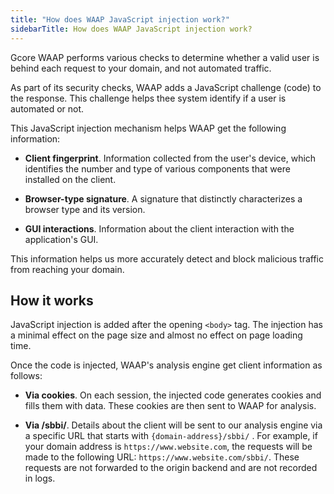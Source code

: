 ---
title: "How does WAAP JavaScript injection work?"
sidebarTitle: How does WAAP JavaScript injection work?
---

Gcore WAAP performs various checks to determine whether a valid user is behind each request to your domain, and not automated traffic. 

As part of its security checks, WAAP adds a JavaScript challenge (code) to the response. This challenge helps thee system identify if a user is automated or not. 

This JavaScript injection mechanism helps WAAP get the following information: 

  * **Client fingerprint**. Information collected from the user's device, which identifies the number and type of various components that were installed on the client. 

  * **Browser-type signature**. A signature that distinctly characterizes a browser type and its version. 

  * **GUI interactions**. Information about the client interaction with the application's GUI.




This information helps us more accurately detect and block malicious traffic from reaching your domain. 

## How it works

JavaScript injection is added after the opening `<body>` tag. The injection has a minimal effect on the page size and almost no effect on page loading time. 

Once the code is injected, WAAP's analysis engine get client information as follows: 

  * **Via cookies**. On each session, the injected code generates cookies and fills them with data. These cookies are then sent to WAAP for analysis. 

  * **Via /sbbi/**. Details about the client will be sent to our analysis engine via a specific URL that starts with `{domain-address}/sbbi/` . For example, if your domain address is `https://www.website.com`, the requests will be made to the following URL: `https://www.website.com/sbbi/`. These requests are not forwarded to the origin backend and are not recorded in logs.